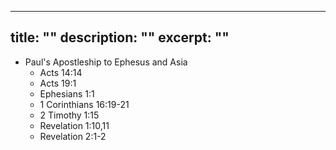 ---
title: ""
description: ""
excerpt: ""
----
<Verse book="" verse="" version="">
</Verse>
<Verse book="" verse="" version="">
</Verse>
<Verse book="" verse="" version="">
</Verse>


  - Paul's Apostleship to Ephesus and Asia
    - Acts 14:14
    - Acts 19:1
    - Ephesians 1:1
    - 1 Corinthians 16:19-21
    - 2 Timothy 1:15
    - Revelation 1:10,11
    - Revelation 2:1-2
